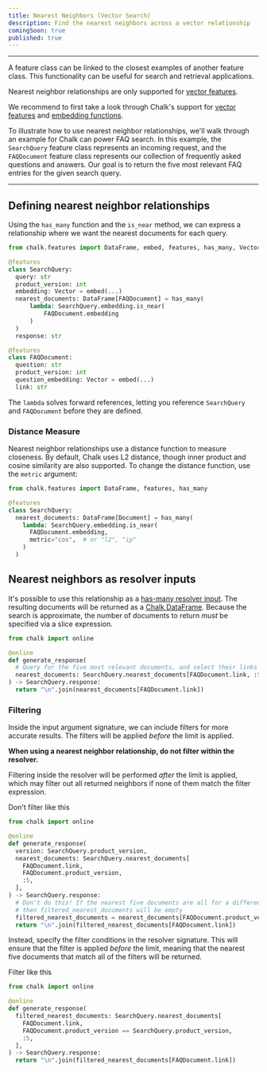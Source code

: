 ```yaml
---
title: Nearest Neighbors (Vector Search)
description: Find the nearest neighbors across a vector relationship
comingSoon: true
published: true
---
```



---

A feature class can be linked to the closest examples of another feature class. This functionality can be useful for search
and retrieval applications.

Nearest neighbor relationships are only supported for [vector features](/docs/feature-types#vectors).

<TipInfo>
  We recommend to first take a look through Chalk's support for <a href="/docs/feature-types#vectors">vector
  features</a> and <a href="/docs/embeddings">embedding functions</a>.
</TipInfo>


To illustrate how to use nearest neighbor relationships, we'll walk through an example for Chalk can power FAQ search.
In this example, the `SearchQuery` feature class represents an incoming request, and the `FAQDocument`
feature class represents our collection of frequently asked questions and answers. Our goal is to return the five most
relevant FAQ entries for the given search query.

---

## Defining nearest neighbor relationships
Using the `has_many` function and the `is_near` method, we can express a relationship where we want the nearest
documents for each query.

```py
from chalk.features import DataFrame, embed, features, has_many, Vector

@features
class SearchQuery:
  query: str
  product_version: int
  embedding: Vector = embed(...)
  nearest_documents: DataFrame[FAQDocument] = has_many(
      lambda: SearchQuery.embedding.is_near(
          FAQDocument.embedding
      )
  )
  response: str

@features
class FAQDocument:
  question: str
  product_version: int
  question_embedding: Vector = embed(...)
  link: str
```

<TipInfo>
  The <code>lambda</code> solves forward references, letting you reference <code>SearchQuery</code> and
  <code>FAQDocument</code> before they are defined.
</TipInfo>

### Distance Measure

Nearest neighbor relationships use a distance function to measure closeness. By default, Chalk uses L2 distance, though
inner product and cosine similarity are also supported. To change the distance function, use the `metric` argument:

```py
from chalk.features import DataFrame, features, has_many

@features
class SearchQuery:
  nearest_documents: DataFrame[Document] = has_many(
    lambda: SearchQuery.embedding.is_near(
      FAQDocument.embedding,
      metric="cos",  # or "l2", "ip"
    )
  )
```


## Nearest neighbors as resolver inputs

It's possible to use this relationship as a [has-many resolver input](/docs/python-resolvers#has-many-dependencies). The resulting
documents will be returned as a [Chalk DataFrame](/docs/dataframe). Because the search is approximate, the number of
documents to return *must* be specified via a slice expression.

```py
from chalk import online

@online
def generate_response(
  # Query for the five most relevant documents, and select their links
  nearest_documents: SearchQuery.nearest_documents[FAQDocument.link, :5],
) -> SearchQuery.response:
  return "\n".join(nearest_documents[FAQDocument.link])
```

### Filtering

Inside the input argument signature, we can include filters for more accurate results. The filters will be applied
_before_ the limit is applied.

**When using a nearest neighbor relationship, do not filter within the resolver.**

Filtering inside the resolver will be performed _after_ the limit is applied, which may filter out all returned neighbors
if none of them match the filter expression.

<TipBad>Don't filter like this</TipBad>

```py
from chalk import online

@online
def generate_response(
  version: SearchQuery.product_version,
  nearest_documents: SearchQuery.nearest_documents[
    FAQDocument.link,
    FAQDocument.product_version,
    :5,
  ],
) -> SearchQuery.response:
  # Don't do this! If the nearest five documents are all for a different product version,
  # then filtered_nearest_documents will be empty
  filtered_nearest_documents = nearest_documents[FAQDocument.product_version == version]
  return "\n".join(filtered_nearest_documents[FAQDocument.link])
```

Instead, specify the filter conditions in the resolver signature. This will ensure that the filter is applied _before_
the limit, meaning that the nearest five documents that match all of the filters will be returned.

<TipGood>Filter like this</TipGood>

```py
from chalk import online

@online
def generate_response(
  filtered_nearest_documents: SearchQuery.nearest_documents[
    FAQDocument.link,
    FAQDocument.product_version == SearchQuery.product_version,
    :5,
  ],
) -> SearchQuery.response:
  return "\n".join(filtered_nearest_documents[FAQDocument.link])
```
